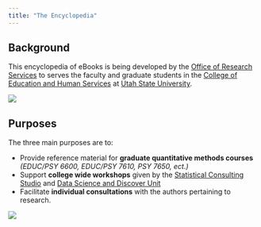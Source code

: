 ---
title: "The Encyclopedia"
---



## Background

This encyclopedia of eBooks is being developed by the [Office of Research Services](https://cehs.usu.edu/research/index) to serves the faculty and graduate students in the [College of Education and Human Services](https://cehs.usu.edu/) at [Utah State University](http://www.usu.edu/).  

![](images/common/eBooks_logo_all_wide.PNG)


## Purposes


The three main purposes are to: 

* Provide reference material for **graduate quantitative methods courses** *(EDUC/PSY 6600, EDUC/PSY 7610, PSY 7650, ect.)*  
* Support **college wide workshops** given by the [Statistical Consulting Studio](https://cehs.usu.edu/research/statstudio/index) and [Data Science and Discover Unit](https://cehs.usu.edu/research/dsdu/index)
* Facilitate **individual consultations** with the authors pertaining to research.



![](images/common/USU_3_logos.PNG)

